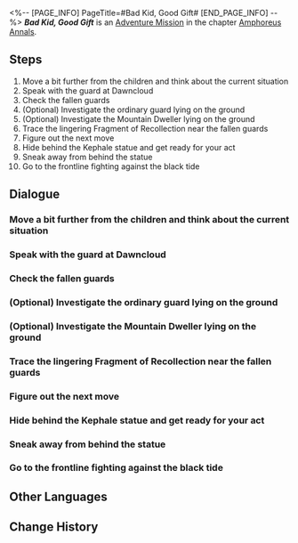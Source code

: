 <%-- [PAGE_INFO]
PageTitle=#Bad Kid, Good Gift#
[END_PAGE_INFO] --%>
{{Stub|Dialogue.}}
{{Mission Infobox
|id            = 5000419
|title         = 
|image         = <!--Mission Bad Kid, Good Gift.png-->
|type          = Adventure
|event_name    = 
|chapter       = Amphoreus Annals
|requirements  = [[Trailblaze Mission]] ''[[Dawn, Shine at the World's End]]'' completed
|summary       = <!--official mission summary from Fate's Atlas-->
|characters    = Trailblazer
|startLocation = [[<!--starting world-->]] - [[<!--starting area-->]]
|world         = <!--starting world-->
|area          = <!--starting area-->
|prev          = 
|next          = 
|rewards       = Stellar Jade*10; Condensed Aether*2; Credit*5,000
}}
'''''Bad Kid, Good Gift''''' is an [[Adventure Mission]] in the chapter [[Amphoreus Annals]].

==Steps==
# Move a bit further from the children and think about the current situation
# Speak with the guard at Dawncloud
# Check the fallen guards
# (Optional) Investigate the ordinary guard lying on the ground
# (Optional) Investigate the Mountain Dweller lying on the ground
# Trace the lingering Fragment of Recollection near the fallen guards
# Figure out the next move
# Hide behind the Kephale statue and get ready for your act
# Sneak away from behind the statue
# Go to the frontline fighting against the black tide

<!--
==Gameplay Notes==

--><!--
==Trial Character==

-->
==Dialogue==
{{Stub Dialogue}}
===Move a bit further from the children and think about the current situation{{subst:void|<!--500041903-->}}===
{{Mission Description|type=adventure|location=<!--to be added-->|Three noisy little troublemakers are actually arguing about whether Kephale's protection is real. Faced with Serena's plea to visit Dawncloud again, you need to ponder carefully.}}
{{Dialogue Start}}
:{{tx}}
{{Dialogue End}}

===Speak with the guard at Dawncloud{{subst:void|<!--500041904-->}}===
{{Mission Description|type=adventure|location=<!--to be added-->|update|Having reached Dawncloud, you find no sign of the "Mr. Nice Guard" that Serena spoke of.<br />Try to inquire with the guard on duty.}}
{{Dialogue Start}}
:{{tx}}
{{Dialogue End}}

===Check the fallen guards{{subst:void|<!--500041905-->}}===
{{Mission Description|type=adventure|location=<!--to be added-->|update|Following the stationed guards' directions, you arrive at the front line of the battle against black tide, only to find the area has just been overrun by monsters.<br />Check on the guards lying prone on the ground and see if any are still alive.}}
{{Dialogue Start}}
:{{tx}}
{{Dialogue End}}

===(Optional) Investigate the ordinary guard lying on the ground{{subst:void|<!--500041906-->}}===
{{Dialogue Start}}
:{{tx}}
{{Dialogue End}}

===(Optional) Investigate the Mountain Dweller lying on the ground{{subst:void|<!--500041907-->}}===
{{Dialogue Start}}
:{{tx}}
{{Dialogue End}}

===Trace the lingering Fragment of Recollection near the fallen guards{{subst:void|<!--500041908-->}}===
{{Mission Description|type=adventure|location=<!--to be added-->|update|Beneath the armor of a fallen guard, you discover a peculiar relic. Trace what's recorded within the Fragment of Recollection to uncover what happened here.}}
{{Dialogue Start}}
:{{tx}}
{{Dialogue End}}

===Figure out the next move{{subst:void|<!--500041909-->}}===
{{Mission Description|type=adventure|location=<!--to be added-->|update|You now know that the soldier named Phedes was the guard who once helped Serena. Now that he has sacrificed himself, how will you fulfill the children's wish?}}
{{Dialogue Start}}
:{{tx}}
{{Dialogue End}}

===Hide behind the Kephale statue and get ready for your act{{subst:void|<!--500041911-->}}===
{{Mission Description|type=adventure|location=<!--to be added-->|update|Find a well-hidden spot behind the Kephale statue and pull off your performance!}}
{{Dialogue Start}}
:{{tx}}
{{Dialogue End}}

===Sneak away from behind the statue{{subst:void|<!--500041913-->}}===
{{Mission Description|type=adventure|location=<!--to be added-->|update|Ahem... You sure talked their ears off, but at least the kids bought your act. Now, quietly slip away.}}
{{Dialogue Start}}
:{{tx}}
{{Dialogue End}}

===Go to the frontline fighting against the black tide{{subst:void|<!--500041914-->}}===
{{Mission Description|type=adventure|location=<!--to be added-->|update|According to the guard, some of the soldiers defending Dawncloud have been dispatched to the frontline to fight against the black tide. The kind man who once helped Serena might be among them. Go to the location he mentioned to find out.}}
{{Dialogue Start}}
:{{tx}}
{{Dialogue End}}

==Other Languages==
{{Other Languages
|en   = Bad Kid, Good Gift
|zhs  = 坏孩子，好礼物
|zht  = 壞孩子，好禮物
|ja   = 悪い子供に、良い贈り物
|ko   = 나쁜 아이, 좋은 선물
|es   = Niños malos, buenos regalos
|fr   = À mauvais enfants, bons cadeaux
|ru   = Плохой ребёнок, хороший подарок
|th   = เด็กผู้ดื้อรั้นกับของขวัญอันดีงาม
|vi   = Đứa trẻ hư, món quà tuyệt vời
|de   = Schlechtes Kind, gutes Geschenk
|id   = Anak Nakal, Hadiah yang Bagus
|pt   = Criança Má, Presente Bom
}}

==Change History==
{{Change History|3.3}}
